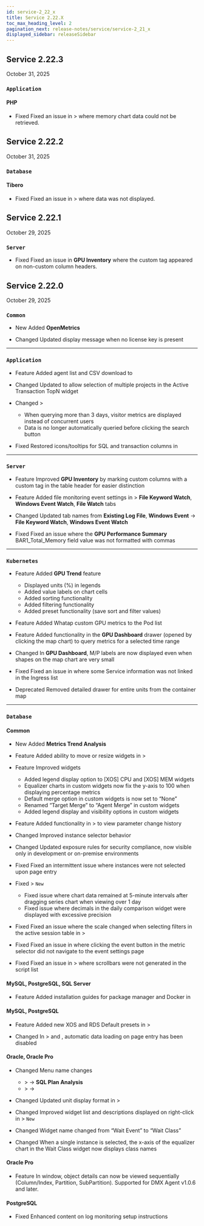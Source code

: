 ```yaml
---
id: service-2_22_x
title: Service 2.22.X
toc_max_heading_level: 2
pagination_next: release-notes/service/service-2_21_x
displayed_sidebar: releaseSidebar
---
```


## Service 2.22.3

October 31, 2025

<div class='indentTab'>

### `Application`

#### PHP

- <Status priority='0'>Fixed</Status> Fixed an issue in <Cmdname sid="analysis" className="uitext" /> > <Cmdname sid="performance_trend" className="uitext" /> where memory chart data could not be retrieved.

</div>

## Service 2.22.2

October 31, 2025

<div class='indentTab'>

### `Database`

#### Tibero

- <Status priority='0'>Fixed</Status> Fixed an issue in <Cmdname sid="side_reportStat" className="uitext" /> > <Cmdname sid="table_space" className="uitext" /> where data was not displayed.

</div>

## Service 2.22.1

October 29, 2025

<div class='indentTab'>

### `Server`

- <Status priority='0'>Fixed</Status> Fixed an issue in **GPU Inventory** where the custom tag appeared on non-custom column headers.

</div>

## Service 2.22.0

October 29, 2025

<div class='indentTab'>

### `Common`

- <Status priority='1'>New</Status> Added **OpenMetrics**

- <Status priority='1'>Changed</Status> Updated display message when no license key is present

---

### `Application`

- <Status priority='1'>Feature</Status> Added agent list and CSV download to <Cmdname sid="management" className="uitext" />

- <Status priority='1'>Changed</Status> Updated <Cmdname sid="integratedFlexboard" className="uitext" /> to allow selection of multiple projects in the Active Transaction TopN widget

- <Status priority='1'>Changed</Status> <Cmdname sid="analysis" className="uitext" /> &gt; <Cmdname sid="performance_trend" className="uitext" />

    - When querying more than 3 days, visitor metrics are displayed instead of concurrent users  
    - Data is no longer automatically queried before clicking the search button

- <Status priority='0'>Fixed</Status> Restored icons/tooltips for SQL and transaction columns in <Cmdname sid="side_statistics" className="uitext" />

---

### `Server`

- <Status priority='1'>Feature</Status> Improved **GPU Inventory** by marking custom columns with a custom tag in the table header for easier distinction

- <Status priority='1'>Feature</Status> Added file monitoring event settings in <Cmdname sid="event_setting" className="uitext" /> > **File Keyword Watch**, **Windows Event Watch**, **File Watch** tabs

- <Status priority='1'>Changed</Status> Updated <Cmdname sid="event_setting" className="uitext" /> tab names from **Existing Log File**, **Windows Event** → **File Keyword Watch**, **Windows Event Watch**

- <Status priority='0'>Fixed</Status> Fixed an issue where the **GPU Performance Summary** BAR1_Total_Memory field value was not formatted with commas

---

### `Kubernetes`

- <Status priority='1'>Feature</Status> Added **GPU Trend** feature  

    - Displayed units (%) in legends  
    - Added value labels on chart cells  
    - Added sorting functionality  
    - Added filtering functionality  
    - Added preset functionality (save sort and filter values)

- <Status priority='1'>Feature</Status> Added Whatap custom GPU metrics to the Pod list

- <Status priority='1'>Feature</Status> Added functionality in the **GPU Dashboard** drawer (opened by clicking the map chart) to query metrics for a selected time range

- <Status priority='1'>Changed</Status> In **GPU Dashboard**, M/P labels are now displayed even when shapes on the map chart are very small

- <Status priority='0'>Fixed</Status> Fixed an issue in <Cmdname sid="workload" className="uitext" /> where some Service information was not linked in the Ingress list

- <Status>Deprecated</Status> Removed detailed drawer for entire units from the container map

---

### `Database`

#### Common

- <Status priority='1'>New</Status> Added **Metrics Trend Analysis**

- <Status priority='1'>Feature</Status> Added ability to move or resize widgets in <Cmdname sid="side_dashboard" className="uitext" /> > <Cmdname sid="trends_compare" className="uitext" />

- <Status priority='1'>Feature</Status> Improved <Cmdname sid="side_dashboard" className="uitext" /> widgets  

    - Added legend display option to [XOS] CPU and [XOS] MEM widgets  
    - Equalizer charts in custom widgets now fix the y-axis to 100 when displaying percentage metrics  
    - Default merge option in custom widgets is now set to “None”  
    - Renamed “Target Merge” to “Agent Merge” in custom widgets  
    - Added legend display and visibility options in custom widgets

- <Status priority='1'>Feature</Status> Added functionality in <Cmdname sid="analysis" className="uitext" /> > <Cmdname sid="db_parameter" className="uitext" /> to view parameter change history

- <Status priority='1'>Changed</Status> Improved instance selector behavior

- <Status priority='1'>Changed</Status> Updated <Cmdname sid="side_dbScriptManager" className="uitext" /> exposure rules for security compliance, now visible only in development or on-premise environments

- <Status priority='0'>Fixed</Status> Fixed an intermittent issue where instances were not selected upon page entry

- <Status priority='0'>Fixed</Status> <Cmdname sid="side_dashboard" className="uitext" /> > <Cmdname sid="side_dbMonitoring" className="uitext" /> <code class="newfunc">New</code>  

    - Fixed issue where chart data remained at 5-minute intervals after dragging series chart when viewing over 1 day  
    - Fixed issue where decimals in the daily comparison widget were displayed with excessive precision

- <Status priority='0'>Fixed</Status> Fixed an issue where the scale changed when selecting filters in the active session table in <Cmdname sid="side_dashboard" className="uitext" /> > <Cmdname sid="side_dbMonitoring" className="uitext" />

- <Status priority='0'>Fixed</Status> Fixed an issue in <Cmdname sid="side_dashboard" className="uitext" /> where clicking the event button in the metric selector did not navigate to the event settings page

- <Status priority='0'>Fixed</Status> Fixed an issue in <Cmdname sid="analysis" className="uitext" /> > <Cmdname sid="side_dbScriptManager" className="uitext" /> where scrollbars were not generated in the script list

#### MySQL, PostgreSQL, SQL Server

- <Status priority='1'>Feature</Status> Added installation guides for package manager and Docker in <Cmdname sid="agent_installation" className="uitext" />

#### MySQL, PostgreSQL

- <Status priority='1'>Feature</Status> Added new XOS and RDS Default presets in <Cmdname sid="side_dashboard" className="uitext" /> > <Cmdname sid="side_dbMonitoring" className="uitext" />

- <Status priority='1'>Changed</Status> In <Cmdname sid="side_reportStat" className="uitext" /> > <Cmdname sid="pg_stat" className="uitext" /> and <Cmdname sid="side_mysqlStat" className="uitext" />, automatic data loading on page entry has been disabled

#### Oracle, Oracle Pro

- <Status priority='1'>Changed</Status> Menu name changes  

    - <Cmdname sid="analysis" className="uitext" /> > <Cmdname sid="side_dbSqlAnalysis" className="uitext" /> → **SQL Plan Analysis**  
    - <Cmdname sid="analysis" className="uitext" /> > <Cmdname sid="trends_compare" className="uitext" /> → <Cmdname sid="TTL08868" className="uitext" />

- <Status priority='1'>Changed</Status> Updated unit display format in <Cmdname sid="analysis" className="uitext" /> > <Cmdname sid="side_dbWaitAnalysis" className="uitext" />

- <Status priority='1'>Changed</Status> Improved widget list and descriptions displayed on right-click in <Cmdname sid="side_dashboard" className="uitext" /> > <Cmdname sid="side_dbMonitoring" className="uitext" /> <code class="newfunc">New</code>

- <Status priority='1'>Changed</Status> Widget name changed from “Wait Event” to “Wait Class”

- <Status priority='1'>Changed</Status> When a single instance is selected, the x-axis of the equalizer chart in the Wait Class widget now displays class names

#### Oracle Pro

- <Status priority='1'>Feature</Status> In <Cmdname sid="TTL06224" className="uitext" /> window, object details can now be viewed sequentially (Column/Index, Partition, SubPartition). Supported for DMX Agent v1.0.6 and later.

#### PostgreSQL

- <Status priority='0'>Fixed</Status> Enhanced content on log monitoring setup instructions

</div>

